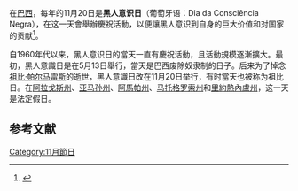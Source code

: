 在[[巴西|巴西]]，每年的11月20日是'''黑人意识日'''（葡萄牙语：Dia da Consciência Negra），在这一天會舉辦慶祝活動，以便讓黑人意识到自身的巨大价值和对国家的贡献<ref name="Date">{{Cite web|title=UNESCO launches campaign for Black Awareness Day, 20 November|url=http://www.unesco.org/new/en/brasilia/about-this-office/single-view/news/unesco_launches_campaign_for_black_awareness_day_20_novembe/|accessdate=23 April 2017|author=|date=12 November 2012|first=|work=UNESCO|publisher=|archive-date=2020-01-12|archive-url=https://web.archive.org/web/20200112082942/http://www.unesco.org/new/en/brasilia/about-this-office/single-view/news/unesco_launches_campaign_for_black_awareness_day_20_novembe/|dead-url=no}}</ref>。 

自1960年代以来，黑人意识日的當天一直有慶祝活動，且活動規模逐漸擴大。最初，黑人意識日是在5月13日舉行，當天是巴西废除奴隶制的日子。后来为了悼念[[祖比·帕尔马雷斯|祖比·帕尔马雷斯]]的逝世，黑人意識日改在11月20日举行，有时當天也被称为祖比日。在[[阿拉戈斯州|阿拉戈斯州]]、[[亚马孙州_(巴西)|亚马孙州]]、[[阿馬帕州|阿馬帕州]]、[[马托格罗索州|马托格罗索州]]和[[里約熱內盧州|里約熱內盧州]]，这一天是法定假日。

==参考文献==
{{reflist}}

[[Category:11月節日|Category:11月節日]]